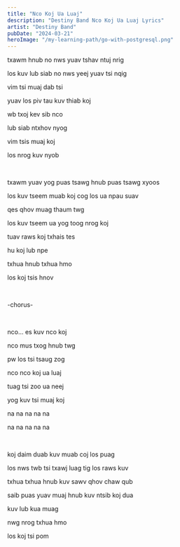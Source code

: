 ```yaml
---
title: "Nco Koj Ua Luaj"
description: "Destiny Band Nco Koj Ua Luaj Lyrics"
artist: "Destiny Band"
pubDate: "2024-03-21"
heroImage: "/my-learning-path/go-with-postgresql.png"
---
```


txawm hnub no nws yuav tshav ntuj nrig

los kuv lub siab no nws yeej yuav tsi nqig

vim tsi muaj dab tsi

yuav los piv tau kuv thiab koj

wb txoj kev sib nco

lub siab ntxhov nyog

vim tsis muaj koj

los nrog kuv nyob

<br />

txawm yuav yog puas tsawg hnub puas tsawg xyoos

los kuv tseem muab koj cog los ua npau suav

qes qhov muag thaum twg

los kuv tseem ua yog toog nrog koj

tuav raws koj txhais tes

hu koj lub npe

txhua hnub txhua hmo

los koj tsis hnov

<br />

-chorus-

<br />

nco... es kuv nco koj

nco mus txog hnub twg

pw los tsi tsaug zog

nco nco koj ua luaj

tuag tsi zoo ua neej

yog kuv tsi muaj koj

na na na na na

na na na na na

<br />

koj daim duab kuv muab coj los puag

los nws twb tsi txawj luag tig los raws kuv

txhua txhua hnub kuv sawv qhov chaw qub

saib puas yuav muaj hnub kuv ntsib koj dua

kuv lub kua muag

nwg nrog txhua hmo

los koj tsi pom
